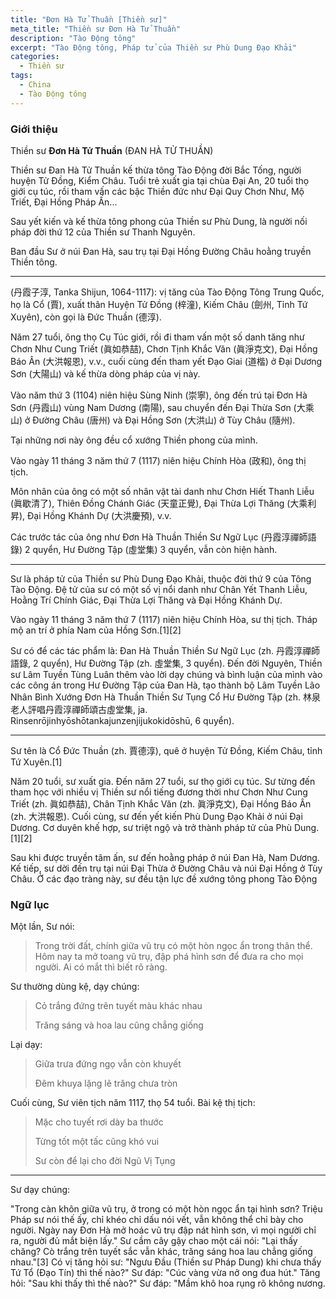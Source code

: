 ```yaml
---
title: "Đơn Hà Tử Thuần [Thiền sư]"
meta_title: "Thiền sư Đơn Hà Tử Thuần"
description: "Tào Động tông"
excerpt: "Tào Động tông, Pháp tử của Thiền sư Phù Dung Đạo Khải"
categories:
  - Thiền sư
tags:
  - China
  - Tào Động tông
---
```


### Giới thiệu

Thiền sư **Đơn Hà Tử Thuần** (ĐAN HÀ TỬ THUẦN)

Thiền sư Đan Hà Tử Thuần kế thừa tông Tào Động đời Bắc Tống, người huyện Tử Đồng, Kiểm Châu.
Tuổi trẻ xuất gia tại chùa Đại An, 20 tuổi thọ giới cụ túc, rồi tham vấn các bậc Thiền đức như Đại Quy Chơn Như, Mộ Triết, Đại Hồng Pháp Ấn...

Sau yết kiến và kế thừa tông phong của Thiền sư Phù Dung, là người nối pháp đời thứ 12 của Thiền sư Thanh Nguyên.

Ban đầu Sư ở núi Đan Hà, sau trụ tại Đại Hồng Đường Châu hoằng truyền Thiền tông.

***

(丹霞子淳, Tanka Shijun, 1064-1117): vị tăng của Tào Động Tông Trung Quốc, họ là Cổ (賈), xuất thân Huyện Tử Đồng (梓潼), Kiếm Châu (劍州, Tỉnh Tứ Xuyên), còn gọi là Đức Thuần (德淳).

Năm 27 tuổi, ông thọ Cụ Túc giới, rồi đi tham vấn một số danh tăng như Chơn Như Cung Triết (眞如恭喆), Chơn Tịnh Khắc Văn (眞淨克文), Đại Hồng Báo Ân (大洪報恩), v.v., cuối cùng đến tham yết Đạo Giai (道楷) ở Đại Dương Sơn (大陽山) và kế thừa dòng pháp của vị này.

Vào năm thứ 3 (1104) niên hiệu Sùng Ninh (崇寧), ông đến trú tại Đơn Hà Sơn (丹霞山) vùng Nam Dương (南陽), sau chuyển đến Đại Thừa Sơn (大乘山) ở Đường Châu (唐州) và Đại Hồng Sơn (大洪山) ở Tùy Châu (隨州).

Tại những nơi này ông đều cổ xướng Thiền phong của mình.

Vào ngày 11 tháng 3 năm thứ 7 (1117) niên hiệu Chính Hòa (政和), ông thị tịch.

Môn nhân của ông có một số nhân vật tài danh như Chơn Hiết Thanh Liễu (眞歇清了), Thiên Đồng Chánh Giác (天童正覺), Đại Thừa Lợi Thăng (大乘利昇), Đại Hồng Khánh Dự (大洪慶預), v.v.

Các trước tác của ông như Đơn Hà Thuần Thiền Sư Ngữ Lục (丹霞淳禪師語錄) 2 quyển, Hư Đường Tập (虛堂集) 3 quyển, vẫn còn hiện hành.

***
Sư là pháp tử của Thiền sư Phù Dung Đạo Khải, thuộc đời thứ 9 của Tông Tào Động. Đệ tử của sư có một số vị nổi danh như Chân Yết Thanh Liễu, Hoằng Trí Chính Giác, Đại Thừa Lợi Thăng và Đại Hồng Khánh Dự.

Vào ngày 11 tháng 3 năm thứ 7 (1117) niên hiệu Chính Hòa, sư thị tịch. Tháp mộ an trí ở phía Nam của Hồng Sơn.[1][2]

Sư có để các tác phẩm là: Đan Hà Thuần Thiền Sư Ngữ Lục (zh. 丹霞淳禪師語錄, 2 quyển), Hư Đường Tập (zh. 虛堂集, 3 quyển). Đến đời Nguyên, Thiền sư Lâm Tuyền Tùng Luân thêm vào lời dạy chúng và bình luận của mình vào các công án trong Hư Đường Tập của Đan Hà, tạo thành bộ Lâm Tuyền Lão Nhân Bình Xướng Đơn Hà Thuần Thiền Sư Tụng Cổ Hư Đường Tập (zh. 林泉老人評唱丹霞淳禪師頌古虛堂集, ja. Rinsenrōjinhyōshōtankajunzenjijukokidōshū, 6 quyển).

***

Sư tên là Cổ Đức Thuần (zh. 賈德淳), quê ở huyện Tử Đồng, Kiếm Châu, tỉnh Tứ Xuyên.[1]

Năm 20 tuổi, sư xuất gia. Đến năm 27 tuổi, sư thọ giới cụ túc. Sư từng đến tham học với nhiều vị Thiền sư nổi tiếng đương thời như Chơn Như Cung Triết (zh. 眞如恭喆), Chân Tịnh Khắc Văn (zh. 眞淨克文), Đại Hồng Báo Ân (zh. 大洪報恩). Cuối cùng, sư đến yết kiến Phù Dung Đạo Khải ở núi Đại Dương. Cơ duyên khế hợp, sư triệt ngộ và trở thành pháp tử của Phù Dung.[1][2]

Sau khi được truyền tâm ấn, sư đến hoằng pháp ở núi Đan Hà, Nam Dương. Kế tiếp, sư dời đến trụ tại núi Đại Thừa ở Đường Châu và núi Đại Hồng ở Tùy Châu. Ở các đạo tràng này, sư đều tận lực đề xướng tông phong Tào Động

### Ngữ lục

Một lần, Sư nói:

> Trong trời đất, chính giữa vũ trụ có một hòn ngọc ẩn trong thân thể. Hôm nay ta mở toang vũ trụ, đập phá hình sơn để đưa ra cho mọi người. Ai có mắt thì biết rõ ràng.

Sư thường dùng kệ, dạy chúng:

> Cỏ trắng đứng trên tuyết màu khác nhau
>
> Trăng sáng và hoa lau cũng chẳng giống

Lại dạy:

> Giữa trưa đứng ngọ vẫn còn khuyết
>
> Đêm khuya lặng lẽ trăng chưa tròn

Cuối cùng, Sư viên tịch năm 1117, thọ 54 tuổi. Bài kệ thị tịch:

> Mặc cho tuyết rơi dày ba thước
>
> Từng tốt một tấc cũng khó vui
>
> Sư còn để lại cho đời Ngũ Vị Tụng

***

Sư dạy chúng:

"Trong càn khôn giữa vũ trụ, ở trong có một hòn ngọc ẩn tại hình sơn? Triệu Pháp sư nói thế ấy, chỉ khéo chỉ dấu nói vết, vẫn không thể chỉ bày cho người. Ngày nay Đơn Hà mở hoác vũ trụ đập nát hình sơn, vì mọi người chỉ ra, người đủ mắt biện lấy." Sư cầm cây gậy chao một cái nói: "Lại thấy chăng? Cò trắng trên tuyết sắc vẫn khác, trăng sáng hoa lau chẳng giống nhau."[3]
Có vị tăng hỏi sư: "Ngưu Đầu (Thiền sư Pháp Dung) khi chưa thấy Tứ Tổ (Đạo Tín) thì thế nào?" Sư đáp: "Cúc vàng vừa nở ong đua hút." Tăng hỏi: "Sau khi thấy thì thế nào?" Sư đáp: "Mầm khô hoa rụng rõ không nương.